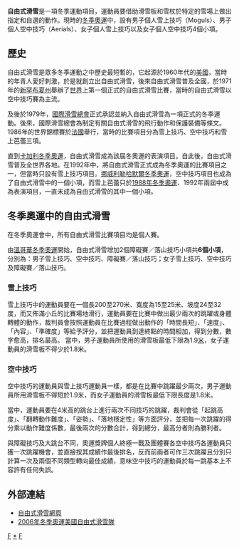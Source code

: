 '''自由式滑雪'''是一項冬季運動項目，運動員要借助滑雪板和雪杖於特定的雪場上做出指定和自選的動作。現時的[[冬季奧林匹克運動會|冬季奧運]]中，設有男子個人雪上技巧（Moguls）、男子個人空中技巧（Aerials）、女子個人雪上技巧以及女子個人空中技巧4個小項。

== 歷史 ==
自由式滑雪是眾多冬季運動之中歷史最短暫的，它起源於1960年代的[[美國|美國]]，當時的年青人愛好刺激，於是就創立出自由式滑雪，後來自由式滑雪普及全國，於1971年的[[新罕布夏州|新罕布夏州]]舉辦了[[世界|世界]]上第一個正式的自由式滑雪比賽，當時的自由式滑雪以空中技巧賽為主流。

及後於1979年，[[國際滑雪總會|國際滑雪總會]]正式承認並納入自由式滑雪為一項正式的冬季運動。後來，國際滑雪總會為制定有關自由式滑雪的飛行動作和保護裝備等條文。1986年的世界錦標賽於[[法國|法國]]舉行，當時的比賽項目分為雪上技巧、空中技巧和雪上芭蕾三項。

直到[[1988年冬季奧林匹克運動會|卡加利冬季奧運]]，自由式滑雪成為該屆冬奧運的表演項目。自此後，自由式滑雪普及全世界各地。在1992年中，將自由式滑雪正式成為冬季奧運的比賽項目之一，但當時只設有雪上技巧項目。[[1994年冬季奧林匹克運動會|挪威利勒哈默爾冬季奧運]]，空中技巧項目也成為了自由式滑雪中的一個小項，而雪上芭蕾只於[[1988年冬季奧林匹克運動會|1988年冬季奧運]]、1992年兩屆中成為表演項目，一直未成為自由式滑雪的其中一個小項。

== 冬季奧運中的自由式滑雪 ==
在冬季奧運會中，所有自由式滑雪比賽項目均是個人賽。

由[[2010年冬季奧林匹克運動會|溫哥華冬季奧運]]開始，自由式滑雪增加2個障礙賽／落山技巧小項共'''6個小項'''，分別為：男子雪上技巧、空中技巧、障礙賽／落山技巧；女子雪上技巧、空中技巧及障礙賽／落山技巧。

=== 雪上技巧 ===
雪上技巧中的運動員要在一個長200至270米、寬度為15至25米、坡度24至32度，而又佈滿小丘的比賽場地滑行，運動員要在比賽中做出最少兩次的跳躍或身體轉體的動作，裁判員會按照運動員在比賽過程做出動作的「時間長短」、「速度」、「內容」、「準確度」等給予評分，並把運動員到達終點的時間相加，得到分數，數字愈高，排名最高。
當中，男子運動員所使用的滑雪板最低下限為1.9[[米_(單位)|米]]，女子運動員的滑雪板不得少於1.8米。

=== 空中技巧 ===
空中技巧的運動員與雪上技巧運動員一樣，都是在比賽中跳躍最少兩次，男子運動員所用滑雪板不得短於1.9米，而女子運動員的滑雪板最低下限長度是1.8米。

當中，運動員要在4米高的跳台上進行兩次不同技巧的跳躍，裁判會從「起跳高度」、「翻轉動作難度」、「姿勢」、「落地穩定性」等方面評分，並把每一次跳躍的得分乘以動作難度係數，最後兩次的分數合計，得到總分，最高分者則為勝利者。

與障礙技巧及大跳台不同，奧運獎牌個人終極一戰及團體賽各空中技巧各運動員只獲一次跳躍機會，並直接按其成績作最後排名，反而前兩者可作三次跳躍且分別只計算一次及兩個不同類型轉向最佳成績，意味空中技巧的運動員於每一跳基本上不容許有任何失誤。

== 外部連結 ==
* [https://web.archive.org/web/20060210043925/http://freestyle-skiing.on-topic.net/ 自由式滑雪網頁]
* [https://web.archive.org/web/20090615044812/http://www.usolympicteam.com/21.htm#sport11859 2006年冬季奧運美國自由式滑雪隊]

{{奥运会项目}}
{{极限运动}}
{{Authority control}}
[[Category:冬季奧運項目|F]]
[[Category:自由式滑雪|*]]
[[Category:冬季運動|F]]